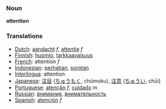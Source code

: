 === Noun ===

'''attention'''

=== Translations ===
*[[Dutch]]: [[aandacht]] ''f'', [[attentie]] ''f''
*[[Finnish]]: [[huomio]], [[tarkkaavaisuus]]
*[[French]]: attention ''f''
*[[Indonesian]]: [[hati|perhatian]], [[sorot|sorotan]]
*[[Interlingua]]: attention
*[[Japanese]]: [[注目]] ([[ちゅうもく]], chūmoku), [[注意]] ([[ちゅうい]], chūi)
*[[Portuguese]]: [[atenção]] ''f'', [[cuidado]] ''m''
*[[Russian]]: [[внимание]], [[внимательность]]
*[[Spanish]]: [[atención]] ''f''